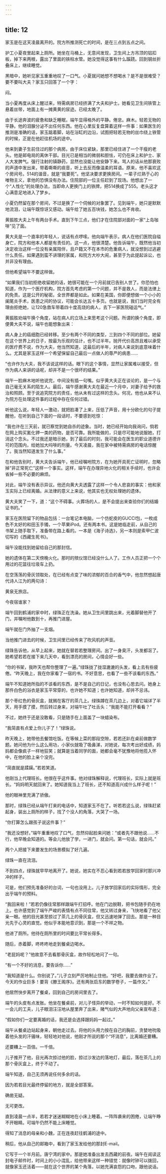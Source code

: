 ```yaml
---
---
---
```

title: 12
---




家玉是在这天凌晨离开的。院方所推测死亡的时间，是在三点到五点之间。

护工小夏夜里起来上厕所。她坐在马桶上，无意间发现，卫生间上方吊顶的铝扣板，掉下来两根，露出了里面的铁柱水管。她没觉得这事有什么蹊跷。回到钢丝折叠床上，继续睡觉。

黑暗中，她听见家玉重重地叹了一口气。小夏就问她想不想喝水？是不是很难受？要不要叫大夫？家玉只回答了一个字：

闷。

当小夏再度从床上醒过来，特需病房已经挤满了大夫和护士。她看见卫生间铁管上悬着丝带，地面上有一摊黄黄的尿迹。已经太晚了。

由于长途奔波的疲惫和缺乏睡眠，端午显得格外的平静。倦怠。麻木。轻若无物的平静。他的泪腺分泌不出任何东西。他在心里反复盘算着这样一件事：如果医生的推测是准确的话，家玉踮着脚，站在浴缸的边沿，试图把轻若无物的丝巾绕上铁管的时候，正是在他赶往机场的途中。

他来到妻子生前住过的那个病房。由于床位紧缺，那里已经住进了一个干瘦的老头。他是邮电局的离休干部。目光已是相当的微弱和胆怯，可仍在床上和护士、家人大发脾气。强行注射的镇静药，显然也没能让他安静下来。骂人的话从他那衰败的声道中发出来，带着嘶嘶的痰音，听上去反而像温柔的耳语。原来，他不喜欢这个房间号。514的谐音，就是“我要死”。他坚决要求更换房间。一辈子烂熟于心的唯物主义，拿他的恐惧没有办法。住院部的一位主任赶到了现场。他想出了一个“人性化”的处理办法，当即命人更换门上的铁牌，把514换成了555。老头这才心满意足地进入了梦乡。

小夏仍然留在那个房间，不过是换了一个伺候的对象罢了。见到端午，她只是默默地流泪，让端午既惊讶又感动。端午给了她五百块钱，她怎么也不肯收。

黄振胜大夫上午有两台手术。直到下午三点，他们才在住院部对面的一家“上岛咖啡”见了面。

黄大夫是一个直率的年轻人，说话有点啰嗦。他向端午表示，病人在他们医院自缢身亡，院方和他本人都是有责任的。这一点，他很清楚。他告诉端午，既然他当初决定收治这样一位没有亲属陪伴，且户籍又不在本市的危重病人，就没想到过逃避什么责任。如果遇到蛮不讲理的家属，和院方大吵大闹，甚至于为此提起诉讼，也并非没有理由。

但他希望端午不要这样做。

“如果我们当初拒绝收留她的话，她很可能在一个月前就已告别人世了。你恐怕也知道，作为一个医疗机构，院方首先考虑的第一个问题，并不是救人，而是法律上的免责。这是公开的秘密。全世界都是如此。如果在美国，你即便想做一个小小的阑尾炎手术，医患之间的协议，可能会长达五十多页。也就是说，我们当时完全有理由拒绝她，让120急救车带着四十度高烧的病人，去下一家医院碰运气。”

黄振胜劝端午换个角度，站在病人的立场上来思考这个问题。所谓的换个角度，即便黄大夫不说，端午也能想象出来：

病人身上的癌细胞已经转移。至少有两个不同的类型，三到四个不同的部位。她留在这个世界上的日子，按最为乐观的估计，也不过半年。抛开代价高昂且难以承受的医疗费不说，作为大夫，他当然知道，这最后的半年，对病人来说到底意味着什么。尤其是家玉这样一个希望保留自己最后一点做人的尊严的病患……

“也许作为大夫，我不该说这样的话。眼下的这个事情，显然让家属难以接受，但作为病人来讲的话呢，却并不是一个很坏的结果。”

端午一脸麻木地听他说完，中间没有插一句嘴。似乎黄大夫正在谈论的，是一个与自己毫无关系的陌生人。最后，端午感谢黄大夫在最近一个月中，对妻子给予的救治和照顾。至于说追究院方的责任，他从未有过这样的念头。何况，他也从来不认为院方在处理这件事的过程中存在任何过错。

听他这么说，年轻人一激动，就把脸凑了上来，压低了声音，用十分欧化的句子提醒他，在听到自己下面的一段话时，不要感到吃惊：

“我也许在三天前，就已察觉到她自杀的迹象。当时，她已经开始向我询问，倘若在网上购买氰化钾一类的药物，是否可靠。我所能做的，只是尽可能地说服她，打消这个念头。不过我还是暗示她，到了最后的时刻，我可能会在医生的职业道德许可的范围内，给她加大吗啡的剂量。今天凌晨，我在家中被特需病房的电话惊醒了。我当然知道发生了什么事。”

在和他告别时，黄大夫告诉端午，他已经嘱咐院方，在为她开具死亡证明时，忽略掉“非正常死亡”这样一个事实。这样，端午在办理异地火化的相关手续时，也许会省掉一些不必要的麻烦。

对此，端午没有表示异议。他还向黄大夫透露了这样一个令人悲哀的事实：他和家玉实际上已经离婚。从法律的意义上来说，他其实也无权处理她的遗体。

黄大夫笑了一下，道：“这个不碍事。火葬场的人，是不会提出来查验你们的结婚证书的。”

家玉在医院留下的物品包括：一台笔记本电脑，一个仿蛇皮的GUCCI包，一枚成色不太好的和田玉手镯，一个苹果iPod。还有两本书。这是她临走前，从自己的书架上随手取下，准备带在路上看的。一本是《海子诗选》，另一本则是索甲仁波切写的《西藏生死书》。

端午没能找到她留给自己的那封信。

她的遗体在第二天傍晚火化。那时的殡仪馆已经没什么人了。工作人员正把一个个用过的花篮往垃圾车上扔。

在空荡荡的骨灰领取处，在已经有点变了味的浓郁的百合的香气中，他忽然想起唐代诗人江为的两句诗：

黄泉无旅店。

今夜宿谁家？

端午回到鹤浦的家中时，绿珠正在洗澡。她从卫生间里跳出来，光着脚替他开了门，并嘱咐他数到十，再推门进屋。

端午就在门外抽了一支烟。

当他推门进去的时候，卫生间里已经传来了吹风机的声音。

绿珠告诉他，从早上起来，她就在替若若整理房间。出了一身臭汗，头发都沤了。她希望若若在接下来几天中，看到漂亮的房间，心情会好一些。

“你的书架，我昨天也帮你整理了一遍。”绿珠拢了拢湿漉漉的头发，看上去有些疲倦。“昨天晚上，我在你家看了一宿的书。不好意思，也看了一些不该看的东西。”

端午不知道她所指的不该看的东西，是不是自己的日记，也没有心思去问。她身上那件白色的浴衣是家玉平常穿的，也许她不知道；也许她知道，却并不忌讳。

那个枣红色的骨灰盒，就搁在客厅的茶几上。绿珠蹲在茶几边上，对着它端详了半天，用手摸了摸，然后转过身来，对端午吐了吐舌头：“我能不能打开看看？”

不过，她终于还是没敢看，只是随手在上面盖了一块蜡染布。





“我简直有点爱上你儿子了！”绿珠说。

昨天晚上，她带他去餐馆吃饭。在等候上菜的那段空隙，若若还趴在桌前做数学题。她问他为什么这么用功，小家伙就吸了吸鼻涕，对她说，每次考出好成绩，妈妈都会像疯子一样地狂笑；就算是当着同学的面，她都会毫不犹豫地将他揽入怀中，在他的脸上亲个没完。

“简直就是蹂躏。”若若笑道。

他刚当上代理班长。他很在乎这件事。他对绿珠解释说，代理班长，实际上就是班长。“妈妈明天就回来了。她知道我当上了班长，还不知道高兴成什么样子呢！”

他的眼神里充满了骄傲。

那时，绿珠已经从端午打来的电话中，知道家玉不在了。听若若这么说，绿珠赶紧起身，装出上厕所的样子，找了个没人的角落，大哭了一场。

“你打算怎么跟孩子说这件事？”

“我还没想好。”端午重重地叹了口气，忽然仰起脸来问她：“或者先不跟他说……不行，他早晚会知道的。等会儿他放了学，一进门，就会问。第一句话，就会问。”

两个人把接下来要发生的场景模拟了好几遍。

绿珠一直在流泪。

不到四点，绿珠就早早地离开了。她说，她实在不忍心看到若若放学回家时那兴冲冲的样子。

可是，他们预先准备好的台词，一句也没用上。儿子放学回家后的实际情形，完全出乎端午的预料。

“我回来啦！”若若仍像往常那样跟端午打招呼。他在门边脱鞋，把书包随手扔在地上。也许感觉到了端午严峻的表情有点不同往常，他又转过身来，飞快地看了他父亲一眼。他的目光甚至掠过了茶几上的骨灰盒，但又迅速地弹了回去。那是一种目光先于心灵的直觉。他似乎本能地意识到，那是一个不祥之物。

他进了厕所。他待在厕所里的时间要比平常长得多。

随后，赤着脚，咚咚咚地走到餐桌边喝水。

“老屁妈呢？”他故意不去看那骨灰盒，故作轻松地问了一句。

“有一个不好的消息，要告诉你……”

“我知道是什么。你别说了。”儿子立刻严厉地制止住他。“好吧，我要去做作业了。今天的作业巨多！要背《滕王阁序》。还有两张启东的数学卷子，一篇作文。”

他居然快步离开了餐桌，回到自己的房间里去了。

端午的头皮有点发胀。他坐在餐桌前，对儿子怪异的举动，一时不知如何是好。不一会儿的工夫，儿子眼泪汪汪地从屋里奔了出来，赌气似的大声地向父亲宣布道：

“假如你们一定要离婚的话，我还是会选择跟妈妈一起过。”

端午从餐桌边站起身来，朝他走过去。将他的头用力按在自己的胸前，贪婪地吮吸着他头发的汗骚味，轻轻地对他说，他刚才所说的那个“坏消息”，比离婚还要糟。

还要糟上一百倍。一千倍。

儿子推开了他，目光再次掠过他的脸，掠过沙发边的落地灯，最后，落在茶几上的那个骨灰盒上，终于不动了。

端午知道，自己无须再说任何多余的话。

因为若若目光最终停留的地方，就是全部答案。

确凿无疑。

无可更改。





直到凌晨一点半，若若才迷迷糊糊地在小床上睡着。一阵阵袭来的困倦，让端午睁不开眼睛。可端午仍然不能上床睡觉。

得知了消息的母亲和小魏，正在连夜赶往鹤浦的途中。

稍后，他从自己的邮箱中，看到了家玉发给他的那封E-mail。

它写于一个半月前。唐宁湾的家中。那是她准备出发去西藏的前夜。端午在阅读这封电子邮件时，时间上的小小混乱，给他带来这样一种错觉：就像时钟可以拨回，就像家玉还活着——就在这个世界的某个角落，以她充满哀怨的口吻，跟他说话。